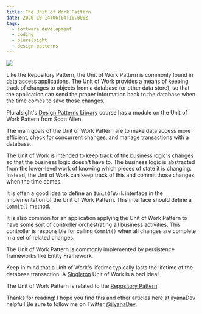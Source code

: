 ```yaml
---
title: The Unit of Work Pattern
date: 2020-10-14T06:04:10.000Z
tags:
  - software development
  - coding
  - pluralsight
  - design patterns
---
```


![](unit-work-pattern.png)

Like the Repository Pattern, the Unit of Work Pattern is commonly found in data access applications. The Unit of Work provides a means of keeping track of changes to objects from a database (or other data store), so that the application can send the proper information back to the database when the time comes to save those changes.

Pluralsight's [Design Patterns Library](https://app.pluralsight.com/library/courses/patterns-library/table-of-contents) course has a module on the Unit of Work Pattern from Scott Allen.

The main goals of the Unit of Work Pattern are to make data access more efficient, check for concurrent changes, and manage transactions with a database.

The Unit of Work is intended to keep track of the business logic's changes so that the business logic doesn't have to. The business logic is abstracted from the lower-level work of knowing which pieces of state it is changing. Instead, the Unit of Work can keep track of this and commit those changes when the time comes.

It is often a good idea to define an `IUnitOfWork` interface in the implementation of the Unit of Work Pattern. This interface should define a `Commit()` method.

It is also common for an application applying the Unit of Work Pattern to have some sort of controller orchestrating all business activities. This controller is responsible for calling `Commit()` when all changes are complete in a set of related changes.

The Unit of Work Pattern is commonly implemented by persistence frameworks like Entity Framework.

Keep in mind that a Unit of Work's lifetime typically lasts the lifetime of the database transaction. A [Singleton](https://ilyana.dev/blog/2020-08-18-singleton-pattern/) Unit of Work is a bad idea!

The Unit of Work Pattern is related to the [Repository Pattern](https://ilyana.dev/blog/2020-10-12-repository-pattern/).

Thanks for reading! I hope you find this and other articles here at ilyanaDev helpful! Be sure to follow me on Twitter [@ilyanaDev](https://twitter.com/ilyanaDev).
